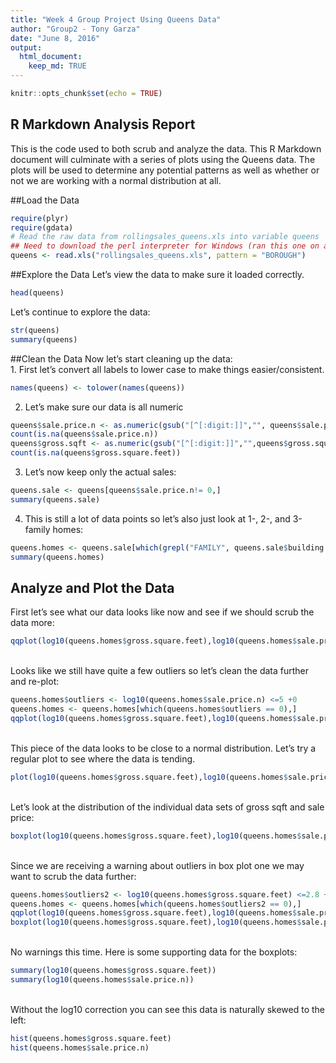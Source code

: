 ```yaml
---
title: "Week 4 Group Project Using Queens Data"
author: "Group2 - Tony Garza"
date: "June 8, 2016"
output: 
  html_document:
    keep_md: TRUE
---
```


```r
knitr::opts_chunk$set(echo = TRUE)
```

## R Markdown Analysis Report

This is the code used to both scrub and analyze the data. This R Markdown document will culminate with a series of plots using the Queens data. The plots will be used to determine any potential patterns as well as whether or not we are working with a normal distribution at all.

##Load the Data
```r
require(plyr)
require(gdata)
# Read the raw data from rollingsales_queens.xls into variable queens
## Need to download the perl interpreter for Windows (ran this one on a Mac though).  http://strawberryperl.com/
queens <- read.xls("rollingsales_queens.xls", pattern = "BOROUGH")
```
##Explore the Data
Let's view the data to make sure it loaded correctly.
```r
head(queens)
```
Let's continue to explore the data:
```r
str(queens)
summary(queens)
```
##Clean the Data
Now let's start cleaning up the data: <br/>
1. First let's convert all labels to lower case to make things easier/consistent.
```r
names(queens) <- tolower(names(queens))
```
2. Let's make sure our data is all numeric
```r
queens$sale.price.n <- as.numeric(gsub("[^[:digit:]]","", queens$sale.price))
count(is.na(queens$sale.price.n))
queens$gross.sqft <- as.numeric(gsub("[^[:digit:]]","",queens$gross.square.feet))
count(is.na(queens$gross.square.feet))
```
3. Let's now keep only the actual sales:
```r
queens.sale <- queens[queens$sale.price.n!= 0,]
summary(queens.sale)
```
4. This is still a lot of data points so let's also just look at 1-, 2-, and  3-family homes:
```r
queens.homes <- queens.sale[which(grepl("FAMILY", queens.sale$building.class.category)),]
summary(queens.homes)
```
## Analyze and Plot the Data
First let's see what our data looks like now and see if we should scrub the data more:
```r
qqplot(log10(queens.homes$gross.square.feet),log10(queens.homes$sale.price.n))
```
<br/>
Looks like we still have quite a few outliers so let's clean the data further and re-plot:
```r
queens.homes$outliers <- log10(queens.homes$sale.price.n) <=5 +0
queens.homes <- queens.homes[which(queens.homes$outliers == 0),]
qqplot(log10(queens.homes$gross.square.feet),log10(queens.homes$sale.price.n))
```
<br/>
This piece of the data looks to be close to a normal distribution. Let's try a regular plot to see where the data is tending.
```r
plot(log10(queens.homes$gross.square.feet),log10(queens.homes$sale.price.n))
```
<br/>
Let's look at the distribution of the individual data sets of gross sqft and sale price:
```r
boxplot(log10(queens.homes$gross.square.feet),log10(queens.homes$sale.price.n))
```
<br/>
Since we are receiving a warning about outliers in box plot one we may want to scrub the data further:
```r
queens.homes$outliers2 <- log10(queens.homes$gross.square.feet) <=2.8 +0
queens.homes <- queens.homes[which(queens.homes$outliers2 == 0),]
qqplot(log10(queens.homes$gross.square.feet),log10(queens.homes$sale.price.n))
boxplot(log10(queens.homes$gross.square.feet),log10(queens.homes$sale.price.n))
```
<br/>
No warnings this time. Here is some supporting data for the boxplots:
```r
summary(log10(queens.homes$gross.square.feet))
summary(log10(queens.homes$sale.price.n))
```
<br/>
Without the log10 correction you can see this data is naturally skewed to the left:
```r
hist(queens.homes$gross.square.feet)
hist(queens.homes$sale.price.n)
```
